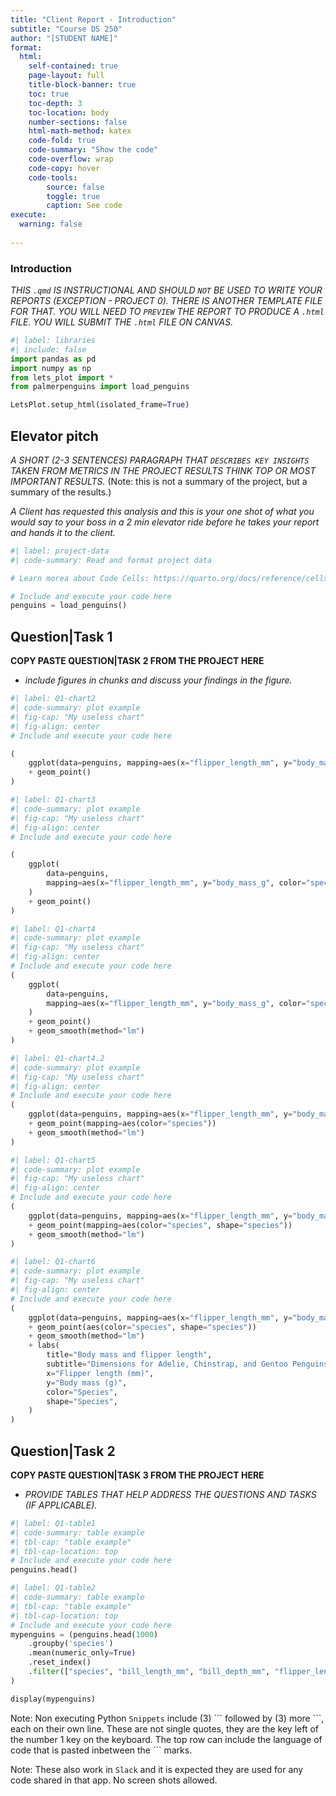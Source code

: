 ```yaml
---
title: "Client Report - Introduction"
subtitle: "Course DS 250"
author: "[STUDENT NAME]"
format:
  html:
    self-contained: true
    page-layout: full
    title-block-banner: true
    toc: true
    toc-depth: 3
    toc-location: body
    number-sections: false
    html-math-method: katex
    code-fold: true
    code-summary: "Show the code"
    code-overflow: wrap
    code-copy: hover
    code-tools:
        source: false
        toggle: true
        caption: See code
execute: 
  warning: false
    
---
```


### Introduction

_THIS `.qmd` IS INSTRUCTIONAL AND SHOULD `NOT` BE USED TO WRITE YOUR REPORTS (EXCEPTION - PROJECT 0). THERE IS ANOTHER TEMPLATE FILE FOR THAT. YOU WILL NEED TO `PREVIEW` THE REPORT TO PRODUCE A `.html` FILE. YOU WILL SUBMIT THE `.html` FILE ON CANVAS._

```python
#| label: libraries
#| include: false
import pandas as pd
import numpy as np
from lets_plot import *
from palmerpenguins import load_penguins

LetsPlot.setup_html(isolated_frame=True)
```


## Elevator pitch
_A SHORT (2-3 SENTENCES) PARAGRAPH THAT `DESCRIBES KEY INSIGHTS` TAKEN FROM METRICS IN THE PROJECT RESULTS THINK TOP OR MOST IMPORTANT RESULTS._ (Note: this is not a summary of the project, but a summary of the results.)

_A Client has requested this analysis and this is your one shot of what you would say to your boss in a 2 min elevator ride before he takes your report and hands it to the client._

```python
#| label: project-data
#| code-summary: Read and format project data

# Learn morea about Code Cells: https://quarto.org/docs/reference/cells/cells-jupyter.html

# Include and execute your code here
penguins = load_penguins()
```

## Question|Task 1

__COPY PASTE QUESTION|TASK 2 FROM THE PROJECT HERE__

- _include figures in chunks and discuss your findings in the figure._

```python
#| label: Q1-chart2
#| code-summary: plot example
#| fig-cap: "My useless chart"
#| fig-align: center
# Include and execute your code here

(
    ggplot(data=penguins, mapping=aes(x="flipper_length_mm", y="body_mass_g"))
    + geom_point()
)
```

```python
#| label: Q1-chart3
#| code-summary: plot example
#| fig-cap: "My useless chart"
#| fig-align: center
# Include and execute your code here

(
    ggplot(
        data=penguins,
        mapping=aes(x="flipper_length_mm", y="body_mass_g", color="species"),
    )
    + geom_point()
)
```

```python
#| label: Q1-chart4
#| code-summary: plot example
#| fig-cap: "My useless chart"
#| fig-align: center
# Include and execute your code here
(
    ggplot(
        data=penguins,
        mapping=aes(x="flipper_length_mm", y="body_mass_g", color="species"),
    )
    + geom_point()
    + geom_smooth(method="lm")
)
```

```python
#| label: Q1-chart4.2
#| code-summary: plot example
#| fig-cap: "My useless chart"
#| fig-align: center
# Include and execute your code here
(
    ggplot(data=penguins, mapping=aes(x="flipper_length_mm", y="body_mass_g"))
    + geom_point(mapping=aes(color="species"))
    + geom_smooth(method="lm")
)
```

```python
#| label: Q1-chart5
#| code-summary: plot example
#| fig-cap: "My useless chart"
#| fig-align: center
# Include and execute your code here
(
    ggplot(data=penguins, mapping=aes(x="flipper_length_mm", y="body_mass_g"))
    + geom_point(mapping=aes(color="species", shape="species"))
    + geom_smooth(method="lm")
)
```

```python
#| label: Q1-chart6
#| code-summary: plot example
#| fig-cap: "My useless chart"
#| fig-align: center
# Include and execute your code here
(
    ggplot(data=penguins, mapping=aes(x="flipper_length_mm", y="body_mass_g"))
    + geom_point(aes(color="species", shape="species"))
    + geom_smooth(method="lm")
    + labs(
        title="Body mass and flipper length",
        subtitle="Dimensions for Adelie, Chinstrap, and Gentoo Penguins",
        x="Flipper length (mm)",
        y="Body mass (g)",
        color="Species",
        shape="Species",
    )
)
```

## Question|Task 2

__COPY PASTE QUESTION|TASK 3 FROM THE PROJECT HERE__

- _PROVIDE TABLES THAT HELP ADDRESS THE QUESTIONS AND TASKS (IF APPLICABLE)._

```python
#| label: Q1-table1
#| code-summary: table example
#| tbl-cap: "table example"
#| tbl-cap-location: top
# Include and execute your code here
penguins.head()

```


```python
#| label: Q1-table2
#| code-summary: table example
#| tbl-cap: "table example"
#| tbl-cap-location: top
# Include and execute your code here
mypenguins = (penguins.head(1000)
    .groupby('species')
    .mean(numeric_only=True)
    .reset_index()
    .filter(["species", "bill_length_mm", "bill_depth_mm", "flipper_length_mm", "body_mass_g"])
)

display(mypenguins)

```


Note: Non executing Python `Snippets` include (3) \`\`\` followed by (3) more \`\`\`, each on their own line. These are not single quotes, they are the key left of the number 1 key on the keyboard. The top row can include the language of code that is pasted inbetween the \`\`\`  marks. 

Note: These also work in `Slack` and it is expected they are used for any code shared in that app. No screen shots allowed.
